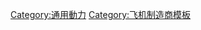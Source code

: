 {{Navbox
|name = 湾流飞机
|title = [[灣流航太|湾流-{zh-tw:航太;zh-cn:宇航}-]]飞机型号
|listclass = hlist

|group1 = 格鲁曼系列
|list1 =
* {{link-en|湾流格鲁曼I|Grumman Gulfstream I|G-I}}
* {{link-en|湾流格鲁曼II|Grumman Gulfstream II|G-II}}

|group2 = 湾流美国
|list2 =
* {{link-en|湾流美国Hustler|Gulfstream American Hustler|Hustler}}
* {{link-en|湾流Peregrine 600|Gulfstream Peregrine 600|Peregrine 600}}
* {{link-en|湾流Peregrine|Gulfstream Peregrine|Peregrine}}

|group3 = 湾流系列
|list3 =
* {{link-en|湾流III|Gulfstream III|G-III}}
* {{link-en|湾流IV|Gulfstream IV|G-IV}}
* {{link-en|湾流V|Gulfstream V|G-V}}
* {{link-en|湾流500系列|Aero Commander 500 family|Jetprop 840}}
* {{link-en|湾流500系列|Aero Commander 500 family|Jetprop 900}}
* {{link-en|湾流500系列|Aero Commander 500 family|Jetprop 980}}
* {{link-en|湾流500系列|Aero Commander 500 family|Jetprop 1000}}
* {{link-en|湾流500系列|Aero Commander 500 family|Jetprop 1200}}
* {{link-en|湾流Peregrine 600|Gulfstream Peregrine 600|Peregrine 600}}
* {{link-en|湾流Peregrine|Gulfstream Peregrine|Peregrine}}

* {{link-en|湾流G100|Gulfstream G100|G100}}
* {{link-en|湾流G100|Gulfstream G100|G150}}
* {{link-en|湾流G200|Gulfstream G200|G200}}
* {{link-en|湾流G280|Gulfstream G280|G280}}
* {{link-en|湾流IV|Gulfstream IV|G300}}
* {{link-en|湾流IV|Gulfstream IV|G350}}
* {{link-en|湾流IV|Gulfstream IV|G400}}
* {{link-en|湾流IV|Gulfstream IV|G450}}
* [[湾流G550|G500]]
* [[湾流G550|G550]]
* [[湾流G650|G650]]  

|group4 = 军用-{zh-tw:機種;zh-cn:飞机}-/衍生版本
|list4 =
* {{link-en|湾流格鲁曼I|Grumman Gulfstream I|C-4}}
* {{link-en|湾流格鲁曼II|Grumman Gulfstream II|C-11}}
* {{link-en|湾流III|Gulfstream III|C-20}}
* {{link-en|湾流IV|Gulfstream IV|C-20F/G/H}}
* {{link-en|湾流V|Gulfstream V|C-37A}} 
* [[湾流G550|C-37B]]
* {{link-en|湾流X-54|Gulfstream X-54|X-54}}
}}<noinclude>
[[Category:通用動力]]
[[Category:飞机制造商模板]]
{{collapsible option}}
</noinclude>